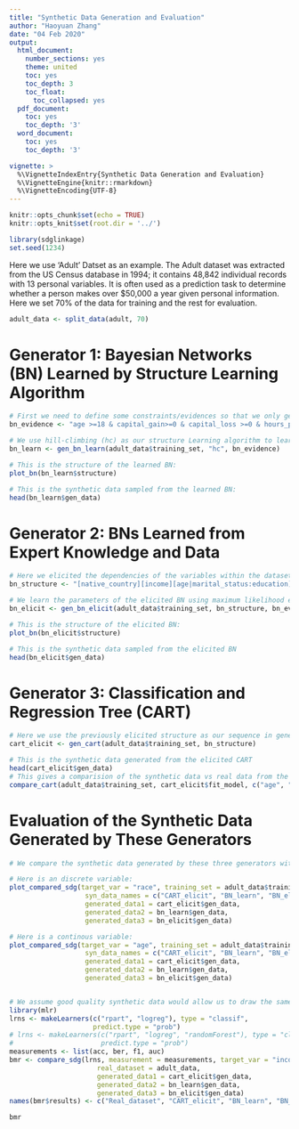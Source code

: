 ```yaml
---
title: "Synthetic Data Generation and Evaluation"
author: "Haoyuan Zhang"
date: "04 Feb 2020"
output:
  html_document:
    number_sections: yes
    theme: united
    toc: yes
    toc_depth: 3
    toc_float:
      toc_collapsed: yes
  pdf_document:
    toc: yes
    toc_depth: '3'
  word_document:
    toc: yes
    toc_depth: '3'

vignette: >
  %\VignetteIndexEntry{Synthetic Data Generation and Evaluation}
  %\VignetteEngine{knitr::rmarkdown}
  %\VignetteEncoding{UTF-8}
---
```


```r
knitr::opts_chunk$set(echo = TRUE)
knitr::opts_knit$set(root.dir = '../') 
```


```r
library(sdglinkage)
set.seed(1234)
```



Here we use 'Adult' Datset as an example. The Adult dataset was extracted from the US Census database in 1994; it contains 48,842 individual records with 13 personal variables. It is often used as a prediction task to determine whether a person makes over $50,000 a year given personal information. Here we set 70% of the data for training and the rest for evaluation.  
```r
adult_data <- split_data(adult, 70)
```


# Generator 1: Bayesian Networks (BN) Learned by Structure Learning Algorithm
```r
# First we need to define some constraints/evidences so that we only generate synthetic data that is realistic in real life. For example, as the name of the dataset 'Adult' suggest, the age of all individuals should be >= 18, and capital_gain should be a positive number, etc... 
bn_evidence <- "age >=18 & capital_gain>=0 & capital_loss >=0 & hours_per_week>=0 & hours_per_week<=100"

# We use hill-climbing (hc) as our structure Learning algorithm to learn the structure and parameters of our BN simultaneously.
bn_learn <- gen_bn_learn(adult_data$training_set, "hc", bn_evidence)

# This is the structure of the learned BN:
plot_bn(bn_learn$structure)

# This is the synthetic data sampled from the learned BN:
head(bn_learn$gen_data)
```


# Generator 2: BNs Learned from Expert Knowledge and Data
```r
# Here we elicited the dependencies of the variables within the dataset from an expert (the expert is me in this example..just as an example!).
bn_structure <- "[native_country][income][age|marital_status:education][sex][race|native_country][marital_status|race:sex][relationship|marital_status][education|sex:race][occupation|education][workclass|occupation][hours_per_week|occupation:workclass][capital_gain|occupation:workclass:income][capital_loss|occupation:workclass:income]"

# We learn the parameters of the elicited BN using maximum likelihood estimation and sample synthetic data based on the previously defined constraints/evidences.
bn_elicit <- gen_bn_elicit(adult_data$training_set, bn_structure, bn_evidence)

# This is the structure of the elicited BN:
plot_bn(bn_elicit$structure)

# This is the synthetic data sampled from the elicited BN
head(bn_elicit$gen_data)
```


# Generator 3: Classification and Regression Tree (CART)
```r
# Here we use the previously elicited structure as our sequence in generating classfication and regression tree for each variables. 
cart_elicit <- gen_cart(adult_data$training_set, bn_structure)
```

```r
# This is the synthetic data generated from the elicited CART
head(cart_elicit$gen_data)
# This gives a comparision of the synthetic data vs real data from the training set.
compare_cart(adult_data$training_set, cart_elicit$fit_model, c("age", "workclass", "sex"))
```


# Evaluation of the Synthetic Data Generated by These Generators 
```r
# We compare the synthetic data generated by these three generators with the real data from the training set.

# Here is an discrete variable:
plot_compared_sdg(target_var = "race", training_set = adult_data$training_set,
                   syn_data_names = c("CART_elicit", "BN_learn", "BN_elicit"),
                   generated_data1 = cart_elicit$gen_data,
                   generated_data2 = bn_learn$gen_data,
                   generated_data3 = bn_elicit$gen_data)

# Here is a continous variable:
plot_compared_sdg(target_var = "age", training_set = adult_data$training_set,
                   syn_data_names = c("CART_elicit", "BN_learn", "BN_elicit"),
                   generated_data1 = cart_elicit$gen_data,
                   generated_data2 = bn_learn$gen_data,
                   generated_data3 = bn_elicit$gen_data)


# We assume good quality synthetic data would allow us to draw the same analytic conclusions as we can draw from real data. Hence, we compare the predictive performance of several machine learning algorithms that are trained with the synthetic data and tested by real data with those trained and tested both by real data. We use the variable 'income' as our prediction task to determine whether a person makes over $50,000 a year given personal information
library(mlr)
lrns <- makeLearners(c("rpart", "logreg"), type = "classif",
                     predict.type = "prob")
# lrns <- makeLearners(c("rpart", "logreg", "randomForest"), type = "classif",
#                      predict.type = "prob")
measurements <- list(acc, ber, f1, auc)
bmr <- compare_sdg(lrns, measurement = measurements, target_var = "income",
                      real_dataset = adult_data,
                      generated_data1 = cart_elicit$gen_data,
                      generated_data2 = bn_learn$gen_data,
                      generated_data3 = bn_elicit$gen_data)
names(bmr$results) <- c("Real_dataset", "CART_elicit", "BN_learn", "BN_elicit")
```

```r
bmr
```


